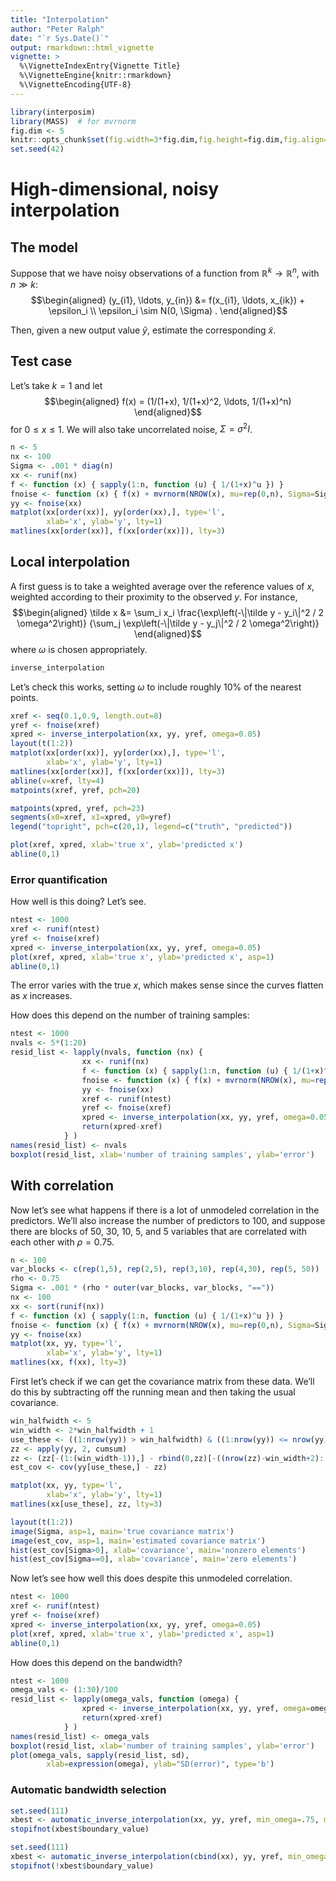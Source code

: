```yaml
---
title: "Interpolation"
author: "Peter Ralph"
date: "`r Sys.Date()`"
output: rmarkdown::html_vignette
vignette: >
  %\VignetteIndexEntry{Vignette Title}
  %\VignetteEngine{knitr::rmarkdown}
  %\VignetteEncoding{UTF-8}
---
```



```r
library(interposim)
library(MASS)  # for mvrnorm
fig.dim <- 5
knitr::opts_chunk$set(fig.width=3*fig.dim,fig.height=fig.dim,fig.align='center')
set.seed(42)
```

# High-dimensional, noisy interpolation


## The model

Suppose that we have noisy observations of a function from $\mathbb{R}^k \to \mathbb{R}^n$,
with $n \gg k$:
$$\begin{aligned}
  (y_{i1}, \ldots, y_{in}) &= f(x_{i1}, \ldots, x_{ik}) + \epsilon_i \\
  \epsilon_i \sim N(0, \Sigma) .
\end{aligned}$$

Then, given a new output value $\tilde y$, estimate the corresponding $\tilde x$.


## Test case

Let's take $k=1$ and let
$$\begin{aligned}
    f(x) = (1/(1+x), 1/(1+x)^2, \ldots, 1/(1+x)^n)
\end{aligned}$$
for $0 \le x \le 1$.
We will also take uncorrelated noise, $\Sigma = \sigma^2 I$.

```r
n <- 5
nx <- 100
Sigma <- .001 * diag(n)
xx <- runif(nx)
f <- function (x) { sapply(1:n, function (u) { 1/(1+x)^u }) }
fnoise <- function (x) { f(x) + mvrnorm(NROW(x), mu=rep(0,n), Sigma=Sigma) }
yy <- fnoise(xx)
matplot(xx[order(xx)], yy[order(xx),], type='l', 
        xlab='x', ylab='y', lty=1)
matlines(xx[order(xx)], f(xx[order(xx)]), lty=3)
```


## Local interpolation

A first guess is to take a weighted average over the reference values of $x$,
weighted according to their proximity to the observed $y$.
For instance,
$$\begin{aligned}
    \tilde x &= \sum_i x_i 
    \frac{\exp\left(-\|\tilde y - y_i\|^2 / 2 \omega^2\right)}
         {\sum_j \exp\left(-\|\tilde y - y_j\|^2 / 2 \omega^2\right)}
\end{aligned}$$
where $\omega$ is chosen appropriately.

```r
inverse_interpolation
```

Let's check this works, 
setting $\omega$ to include roughly 10\% of the nearest points.
```r
xref <- seq(0.1,0.9, length.out=8)
yref <- fnoise(xref)
xpred <- inverse_interpolation(xx, yy, yref, omega=0.05)
layout(t(1:2))
matplot(xx[order(xx)], yy[order(xx),], type='l', 
        xlab='x', ylab='y', lty=1)
matlines(xx[order(xx)], f(xx[order(xx)]), lty=3)
abline(v=xref, lty=4)
matpoints(xref, yref, pch=20)

matpoints(xpred, yref, pch=23)
segments(x0=xref, x1=xpred, y0=yref)
legend("topright", pch=c(20,1), legend=c("truth", "predicted"))

plot(xref, xpred, xlab='true x', ylab='predicted x')
abline(0,1)
```

### Error quantification

How well is this doing?  Let's see.
```r
ntest <- 1000
xref <- runif(ntest)
yref <- fnoise(xref)
xpred <- inverse_interpolation(xx, yy, yref, omega=0.05)
plot(xref, xpred, xlab='true x', ylab='predicted x', asp=1)
abline(0,1)
```
The error varies with the true $x$, 
which makes sense since the curves flatten as $x$ increases.

How does this depend on the number of training samples:
```r
ntest <- 1000
nvals <- 5*(1:20)
resid_list <- lapply(nvals, function (nx) {
                xx <- runif(nx)
                f <- function (x) { sapply(1:n, function (u) { 1/(1+x)^u }) }
                fnoise <- function (x) { f(x) + mvrnorm(NROW(x), mu=rep(0,n), Sigma=Sigma) }
                yy <- fnoise(xx)
                xref <- runif(ntest)
                yref <- fnoise(xref)
                xpred <- inverse_interpolation(xx, yy, yref, omega=0.05)
                return(xpred-xref)
            } )
names(resid_list) <- nvals
boxplot(resid_list, xlab='number of training samples', ylab='error')
```

## With correlation

Now let's see what happens if there is a lot of unmodeled correlation in the predictors.
We'll also increase the number of predictors to 100,
and suppose there are blocks of 50, 30, 10, 5, and 5 variables
that are correlated with each other with $\rho=0.75$.

```r
n <- 100
var_blocks <- c(rep(1,5), rep(2,5), rep(3,10), rep(4,30), rep(5, 50))
rho <- 0.75
Sigma <- .001 * (rho * outer(var_blocks, var_blocks, "=="))
nx <- 100
xx <- sort(runif(nx))
f <- function (x) { sapply(1:n, function (u) { 1/(1+x)^u }) }
fnoise <- function (x) { f(x) + mvrnorm(NROW(x), mu=rep(0,n), Sigma=Sigma) }
yy <- fnoise(xx)
matplot(xx, yy, type='l', 
        xlab='x', ylab='y', lty=1)
matlines(xx, f(xx), lty=3)
```

First let's check if we can get the covariance matrix from these data.
We'll do this by subtracting off the running mean and then taking the usual covariance.
```r
win_halfwidth <- 5
win_width <- 2*win_halfwidth + 1
use_these <- ((1:nrow(yy)) > win_halfwidth) & ((1:nrow(yy)) <= nrow(yy)-win_halfwidth)
zz <- apply(yy, 2, cumsum)
zz <- (zz[-(1:(win_width-1)),] - rbind(0,zz)[-((nrow(zz)-win_width+2):(nrow(zz)+1)),]) / win_width
est_cov <- cov(yy[use_these,] - zz)

matplot(xx, yy, type='l', 
        xlab='x', ylab='y', lty=1)
matlines(xx[use_these], zz, lty=3)

layout(t(1:2))
image(Sigma, asp=1, main='true covariance matrix')
image(est_cov, asp=1, main='estimated covariance matrix')
hist(est_cov[Sigma>0], xlab='covariance', main='nonzero elements')
hist(est_cov[Sigma==0], xlab='covariance', main='zero elements')
```

Now let's see how well this does despite this unmodeled correlation.
```r
ntest <- 1000
xref <- runif(ntest)
yref <- fnoise(xref)
xpred <- inverse_interpolation(xx, yy, yref, omega=0.05)
plot(xref, xpred, xlab='true x', ylab='predicted x', asp=1)
abline(0,1)
```

How does this depend on the bandwidth?
```r
ntest <- 1000
omega_vals <- (1:30)/100
resid_list <- lapply(omega_vals, function (omega) {
                xpred <- inverse_interpolation(xx, yy, yref, omega=omega)
                return(xpred-xref)
            } )
names(resid_list) <- omega_vals
boxplot(resid_list, xlab='number of training samples', ylab='error')
plot(omega_vals, sapply(resid_list, sd),
        xlab=expression(omega), ylab="SD(error)", type='b')
```

### Automatic bandwidth selection

```r
set.seed(111)
xbest <- automatic_inverse_interpolation(xx, yy, yref, min_omega=.75, max_omega=1)
stopifnot(xbest$boundary_value)

set.seed(111)
xbest <- automatic_inverse_interpolation(cbind(xx), yy, yref, min_omega=.0001, max_omega=1)
stopifnot(!xbest$boundary_value)
```
